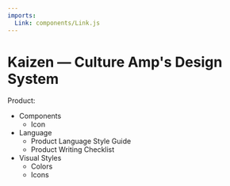 ```yaml
---
imports:
  Link: components/Link.js
---
```


# Kaizen — Culture Amp's Design System

Product:

* <Link to="/components/">Components</Link>

    * <Link to="/components/icons">Icon</Link>

* <Link to="/language/">Language</Link>

    * <Link to="/language/">Product Language Style Guide</Link>

    * <Link to="/language/checklist/">Product Writing Checklist</Link>

* <Link to="/visuals/">Visual Styles</Link>

    * <Link to="/visuals/colors/">Colors</Link>

    * <Link to="/visuals/icons/">Icons</Link>

